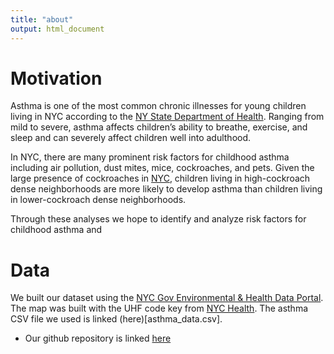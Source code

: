 ```yaml
---
title: "about"
output: html_document
---
```


# Motivation

Asthma is one of the most common chronic illnesses for young children living in NYC according to the [NY State Department of Health](https://www.health.ny.gov/prevention/prevention_agenda/chronic_disease/). Ranging from mild to severe, asthma affects children's ability to breathe, exercise, and sleep and can severely affect children well into adulthood. 

In NYC, there are many prominent risk factors for childhood asthma including air pollution, dust mites, mice, cockroaches, and pets. Given the large presence of cockroaches in [NYC](https://www.ncbi.nlm.nih.gov/pmc/articles/PMC3271316/), children living in high-cockroach dense neighborhoods are more likely to develop asthma than children living in lower-cockroach dense neighborhoods.

Through these analyses we hope to identify and analyze risk factors for childhood asthma and 

# Data

We built our dataset using the [NYC Gov Environmental & Health Data Portal](http://a816-dohbesp.nyc.gov/IndicatorPublic/BuildATable.aspx). The map was built with the UHF code key from [NYC Health](http://a816-dohbesp.nyc.gov/IndicatorPublic/EPHTPDF/uhf42.pdf). The asthma CSV file we used is linked (here)[asthma_data.csv]. 

* Our github repository is linked [here](https://github.com/prisrinivasan/p8105_final)




